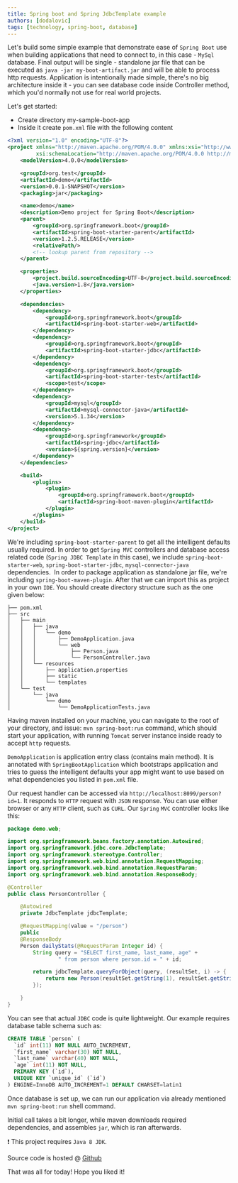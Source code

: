 ```yaml
---
title: Spring boot and Spring JdbcTemplate example
authors: [dodalovic]
tags: [technology, spring-boot, database]
---
```


Let's build some simple example that demonstrate ease of `Spring Boot` use when building applications that need to connect to, in this
case - `MySql` database. Final output will be single - standalone jar file that can be executed as `java -jar my-boot-artifact.jar` and
will be able to process http requests. Application is intentionally made simple, there's no big architecture inside it - you can see
database code inside Controller method, which you'd normally not use for real world projects.

<!--truncate-->

Let's get started:

- Create directory my-sample-boot-app
- Inside it create `pom.xml` file with the following content

```xml
<?xml version="1.0" encoding="UTF-8"?>
<project xmlns="http://maven.apache.org/POM/4.0.0" xmlns:xsi="http://www.w3.org/2001/XMLSchema-instance"
         xsi:schemaLocation="http://maven.apache.org/POM/4.0.0 http://maven.apache.org/xsd/maven-4.0.0.xsd">
    <modelVersion>4.0.0</modelVersion>

    <groupId>org.test</groupId>
    <artifactId>demo</artifactId>
    <version>0.0.1-SNAPSHOT</version>
    <packaging>jar</packaging>

    <name>demo</name>
    <description>Demo project for Spring Boot</description>
    <parent>
        <groupId>org.springframework.boot</groupId>
        <artifactId>spring-boot-starter-parent</artifactId>
        <version>1.2.5.RELEASE</version>
        <relativePath/>
        <!-- lookup parent from repository -->
    </parent>

    <properties>
        <project.build.sourceEncoding>UTF-8</project.build.sourceEncoding>
        <java.version>1.8</java.version>
    </properties>

    <dependencies>
        <dependency>
            <groupId>org.springframework.boot</groupId>
            <artifactId>spring-boot-starter-web</artifactId>
        </dependency>
        <dependency>
            <groupId>org.springframework.boot</groupId>
            <artifactId>spring-boot-starter-jdbc</artifactId>
        </dependency>
        <dependency>
            <groupId>org.springframework.boot</groupId>
            <artifactId>spring-boot-starter-test</artifactId>
            <scope>test</scope>
        </dependency>
        <dependency>
            <groupId>mysql</groupId>
            <artifactId>mysql-connector-java</artifactId>
            <version>5.1.34</version>
        </dependency>
        <dependency>
            <groupId>org.springframework</groupId>
            <artifactId>spring-jdbc</artifactId>
            <version>${spring.version}</version>
        </dependency>
    </dependencies>

    <build>
        <plugins>
            <plugin>
                <groupId>org.springframework.boot</groupId>
                <artifactId>spring-boot-maven-plugin</artifactId>
            </plugin>
        </plugins>
    </build>
</project>
```

We're including `spring-boot-starter-parent` to get all the intelligent defaults usually required. In order to get `Spring MVC` controllers
and database access related code (`Spring JDBC Template` in this case), we include `spring-boot-starter-web`, `spring-boot-starter-jdbc`, `mysql-connector-java`
dependencies.  In order to package application as standalone jar file, we're including `spring-boot-maven-plugin`. After that we can import this as project in your
own `IDE`. You should create directory structure such as the one given below:

```
├── pom.xml
├── src
│   ├── main
│   │   ├── java
│   │   │   └── demo
│   │   │       ├── DemoApplication.java
│   │   │       └── web
│   │   │           ├── Person.java
│   │   │           └── PersonController.java
│   │   └── resources
│   │       ├── application.properties
│   │       ├── static
│   │       └── templates
│   └── test
│       └── java
│           └── demo
│               └── DemoApplicationTests.java
```

Having maven installed on your machine, you can navigate to the root of your directory, and issue: `mvn spring-boot:run` command, which should start your application, with
running `Tomcat` server instance inside ready to accept `http` requests.

`DemoApplication` is application entry class (contains main method). It is annotated with `SpringBootApplication` which bootstraps application and tries to guess the
intelligent defaults your app might want to use based on what dependencies you listed in `pom.xml` file.

Our request handler can be accessed via `http://localhost:8099/person?id=1`. It responds to `HTTP` request with `JSON` response. You can use either browser or any `HTTP` client,
such as `CURL`. Our `Spring` `MVC` controller looks like this:

```java
package demo.web;

import org.springframework.beans.factory.annotation.Autowired;
import org.springframework.jdbc.core.JdbcTemplate;
import org.springframework.stereotype.Controller;
import org.springframework.web.bind.annotation.RequestMapping;
import org.springframework.web.bind.annotation.RequestParam;
import org.springframework.web.bind.annotation.ResponseBody;

@Controller
public class PersonController {

    @Autowired
    private JdbcTemplate jdbcTemplate;

    @RequestMapping(value = "/person")
    public
    @ResponseBody
    Person dailyStats(@RequestParam Integer id) {
        String query = "SELECT first_name, last_name, age" +
                " from person where person.id = " + id;

        return jdbcTemplate.queryForObject(query, (resultSet, i) -> {
            return new Person(resultSet.getString(1), resultSet.getString(2), resultSet.getInt(3));
        });

    }
}
```

You can see that actual `JDBC` code is quite lightweight. Our example requires database table schema such as:

```sql
CREATE TABLE `person` (
  `id` int(11) NOT NULL AUTO_INCREMENT,
  `first_name` varchar(30) NOT NULL,
  `last_name` varchar(40) NOT NULL,
  `age` int(11) NOT NULL,
  PRIMARY KEY (`id`),
  UNIQUE KEY `unique_id` (`id`)
) ENGINE=InnoDB AUTO_INCREMENT=1 DEFAULT CHARSET=latin1
```

Once database is set up, we can run our application via already mentioned `mvn spring-boot:run` shell command.

Initial call takes a bit longer, while maven downloads required dependencies, and assembles `jar`, which is ran afterwards.

:exclamation: This project requires `Java 8 JDK`.

Source code is hosted @ <u>[Github](https://github.com/dodalovic/spring-boot-jdbc-templates)</u>

That was all for today! Hope you liked it!
